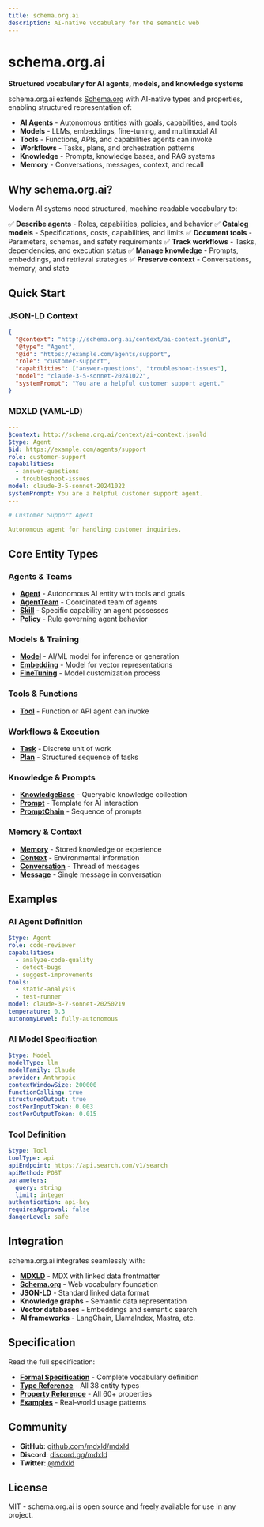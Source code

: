 ```yaml
---
title: schema.org.ai
description: AI-native vocabulary for the semantic web
---
```


# schema.org.ai

**Structured vocabulary for AI agents, models, and knowledge systems**

schema.org.ai extends [Schema.org](https://schema.org) with AI-native types and properties, enabling structured representation of:

- **AI Agents** - Autonomous entities with goals, capabilities, and tools
- **Models** - LLMs, embeddings, fine-tuning, and multimodal AI
- **Tools** - Functions, APIs, and capabilities agents can invoke
- **Workflows** - Tasks, plans, and orchestration patterns
- **Knowledge** - Prompts, knowledge bases, and RAG systems
- **Memory** - Conversations, messages, context, and recall

## Why schema.org.ai?

Modern AI systems need structured, machine-readable vocabulary to:

✅ **Describe agents** - Roles, capabilities, policies, and behavior
✅ **Catalog models** - Specifications, costs, capabilities, and limits
✅ **Document tools** - Parameters, schemas, and safety requirements
✅ **Track workflows** - Tasks, dependencies, and execution status
✅ **Manage knowledge** - Prompts, embeddings, and retrieval strategies
✅ **Preserve context** - Conversations, memory, and state

## Quick Start

### JSON-LD Context

```json
{
  "@context": "http://schema.org.ai/context/ai-context.jsonld",
  "@type": "Agent",
  "@id": "https://example.com/agents/support",
  "role": "customer-support",
  "capabilities": ["answer-questions", "troubleshoot-issues"],
  "model": "claude-3-5-sonnet-20241022",
  "systemPrompt": "You are a helpful customer support agent."
}
```

### MDXLD (YAML-LD)

```yaml
---
$context: http://schema.org.ai/context/ai-context.jsonld
$type: Agent
$id: https://example.com/agents/support
role: customer-support
capabilities:
  - answer-questions
  - troubleshoot-issues
model: claude-3-5-sonnet-20241022
systemPrompt: You are a helpful customer support agent.
---

# Customer Support Agent

Autonomous agent for handling customer inquiries.
```

## Core Entity Types

### Agents & Teams

- **[Agent](/types/Agent)** - Autonomous AI entity with tools and goals
- **[AgentTeam](/types/AgentTeam)** - Coordinated team of agents
- **[Skill](/types/Skill)** - Specific capability an agent possesses
- **[Policy](/types/Policy)** - Rule governing agent behavior

### Models & Training

- **[Model](/types/Model)** - AI/ML model for inference or generation
- **[Embedding](/types/Embedding)** - Model for vector representations
- **[FineTuning](/types/FineTuning)** - Model customization process

### Tools & Functions

- **[Tool](/types/Tool)** - Function or API agent can invoke

### Workflows & Execution

- **[Task](/types/Task)** - Discrete unit of work
- **[Plan](/types/Plan)** - Structured sequence of tasks

### Knowledge & Prompts

- **[KnowledgeBase](/types/KnowledgeBase)** - Queryable knowledge collection
- **[Prompt](/types/Prompt)** - Template for AI interaction
- **[PromptChain](/types/PromptChain)** - Sequence of prompts

### Memory & Context

- **[Memory](/types/Memory)** - Stored knowledge or experience
- **[Context](/types/Context)** - Environmental information
- **[Conversation](/types/Conversation)** - Thread of messages
- **[Message](/types/Message)** - Single message in conversation

## Examples

### AI Agent Definition

```yaml
$type: Agent
role: code-reviewer
capabilities:
  - analyze-code-quality
  - detect-bugs
  - suggest-improvements
tools:
  - static-analysis
  - test-runner
model: claude-3-7-sonnet-20250219
temperature: 0.3
autonomyLevel: fully-autonomous
```

### AI Model Specification

```yaml
$type: Model
modelType: llm
modelFamily: Claude
provider: Anthropic
contextWindowSize: 200000
functionCalling: true
structuredOutput: true
costPerInputToken: 0.003
costPerOutputToken: 0.015
```

### Tool Definition

```yaml
$type: Tool
toolType: api
apiEndpoint: https://api.search.com/v1/search
apiMethod: POST
parameters:
  query: string
  limit: integer
authentication: api-key
requiresApproval: false
dangerLevel: safe
```

## Integration

schema.org.ai integrates seamlessly with:

- **[MDXLD](https://mdxld.org)** - MDX with linked data frontmatter
- **[Schema.org](https://schema.org)** - Web vocabulary foundation
- **JSON-LD** - Standard linked data format
- **Knowledge graphs** - Semantic data representation
- **Vector databases** - Embeddings and semantic search
- **AI frameworks** - LangChain, LlamaIndex, Mastra, etc.

## Specification

Read the full specification:

- **[Formal Specification](/spec)** - Complete vocabulary definition
- **[Type Reference](/types)** - All 38 entity types
- **[Property Reference](/properties)** - All 60+ properties
- **[Examples](/examples)** - Real-world usage patterns

## Community

- **GitHub**: [github.com/mdxld/mdxld](https://github.com/mdxld/mdxld)
- **Discord**: [discord.gg/mdxld](https://discord.gg/mdxld)
- **Twitter**: [@mdxld](https://twitter.com/mdxld)

## License

MIT - schema.org.ai is open source and freely available for use in any project.
